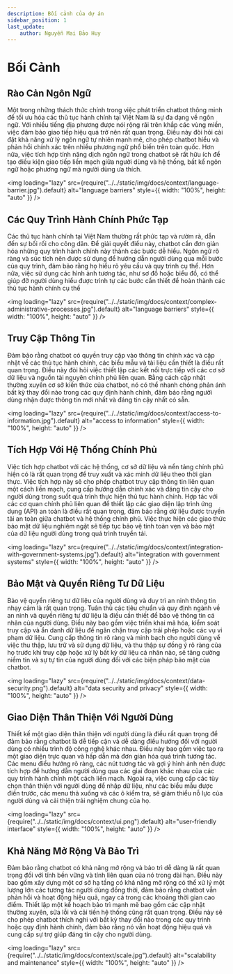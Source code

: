 ```yaml
---
description: Bối cảnh của dự án
sidebar_position: 1
last_update:
    author: Nguyễn Mai Bảo Huy
---
```


# Bối Cảnh

<p align="justify">

## Rào Cản Ngôn Ngữ

Một trong những thách thức chính trong việc phát triển chatbot thông minh để tối ưu hóa các thủ tục hành chính tại Việt Nam là sự đa dạng về ngôn ngữ. Với nhiều tiếng địa phương được nói rộng rãi trên khắp các vùng miền, việc đảm bảo giao tiếp hiệu quả trở nên rất quan trọng. Điều này đòi hỏi cài đặt khả năng xử lý ngôn ngữ tự nhiên mạnh mẽ, cho phép chatbot hiểu và phản hồi chính xác trên nhiều phương ngữ phổ biến trên toàn quốc. Hơn nữa, việc tích hợp tính năng dịch ngôn ngữ trong chatbot sẽ rất hữu ích để tạo điều kiện giao tiếp liền mạch giữa người dùng và hệ thống, bất kể ngôn ngữ hoặc phương ngữ mà người dùng ưa thích.

<img
    loading="lazy"
    src={require("../../static/img/docs/context/language-barrier.jpg").default}
    alt="language barriers"
    style={{ width: "100%", height: "auto" }}
/>

## Các Quy Trình Hành Chính Phức Tạp

Các thủ tục hành chính tại Việt Nam thường rất phức tạp và rườm rà, dẫn đến sự bối rối cho công dân. Để giải quyết điều này, chatbot cần đơn giản hóa những quy trình hành chính này thành các bước dễ hiểu. Ngôn ngữ rõ ràng và súc tích nên được sử dụng để hướng dẫn người dùng qua mỗi bước của quy trình, đảm bảo rằng họ hiểu rõ yêu cầu và quy trình cụ thể. Hơn nữa, việc sử dụng các hình ảnh tương tác, như sơ đồ hoặc biểu đồ, có thể giúp đỡ người dùng hiểu được trình tự các bước cần thiết để hoàn thành các thủ tục hành chính cụ thể

<img
    loading="lazy"
    src={require("../../static/img/docs/context/complex-administrative-processes.jpg").default}
    alt="language barriers"
    style={{ width: "100%", height: "auto" }}
/>

## Truy Cập Thông Tin

Đảm bảo rằng chatbot có quyền truy cập vào thông tin chính xác và cập nhật về các thủ tục hành chính, các biểu mẫu và tài liệu cần thiết là điều rất quan trọng. Điều này đòi hỏi việc thiết lập các kết nối trực tiếp với các cơ sở dữ liệu và nguồn tài nguyên chính phủ liên quan. Bằng cách cập nhật thường xuyên cơ sở kiến thức của chatbot, nó có thể nhanh chóng phản ánh bất kỳ thay đổi nào trong các quy định hành chính, đảm bảo rằng người dùng nhận được thông tin mới nhất và đáng tin cậy nhất có sẵn.

<img
    loading="lazy"
    src={require("../../static/img/docs/context/access-to-information.jpg").default}
    alt="access to information"
    style={{ width: "100%", height: "auto" }}
/>

## Tích Hợp Với Hệ Thống Chính Phủ

Việc tích hợp chatbot với các hệ thống, cơ sở dữ liệu và nền tảng chính phủ hiện có là rất quan trọng để truy xuất và xác minh dữ liệu theo thời gian thực. Việc tích hợp này sẽ cho phép chatbot truy cập thông tin liên quan một cách liền mạch, cung cấp hướng dẫn chính xác và đáng tin cậy cho người dùng trong suốt quá trình thực hiện thủ tục hành chính. Hợp tác với các cơ quan chính phủ liên quan để thiết lập các giao diện lập trình ứng dụng (API) an toàn là điều rất quan trọng, đảm bảo rằng dữ liệu được truyền tải an toàn giữa chatbot và hệ thống chính phủ. Việc thực hiện các giao thức bảo mật dữ liệu nghiêm ngặt sẽ tiếp tục bảo vệ tính toàn vẹn và bảo mật của dữ liệu người dùng trong quá trình truyền tải.

<img
    loading="lazy"
    src={require("../../static/img/docs/context/integration-with-government-systems.jpg").default}
    alt="integration with government systems"
    style={{ width: "100%", height: "auto" }}
/>

## Bảo Mật và Quyền Riêng Tư Dữ Liệu

Bảo vệ quyền riêng tư dữ liệu của người dùng và duy trì an ninh thông tin nhạy cảm là rất quan trọng. Tuân thủ các tiêu chuẩn và quy định ngành về an ninh và quyền riêng tư dữ liệu là điều cần thiết để bảo vệ thông tin cá nhân của người dùng. Điều này bao gồm việc triển khai mã hóa, kiểm soát truy cập và ẩn danh dữ liệu để ngăn chặn truy cập trái phép hoặc các vụ vi phạm dữ liệu. Cung cấp thông tin rõ ràng và minh bạch cho người dùng về việc thu thập, lưu trữ và sử dụng dữ liệu, và thu thập sự đồng ý rõ ràng của họ trước khi truy cập hoặc xử lý bất kỳ dữ liệu cá nhân nào, sẽ tăng cường niềm tin và sự tự tin của người dùng đối với các biện pháp bảo mật của chatbot.

<img
    loading="lazy"
    src={require("../../static/img/docs/context/data-security.png").default}
    alt="data security and privacy"
    style={{ width: "100%", height: "auto" }}
/>

## Giao Diện Thân Thiện Với Người Dùng

Thiết kế một giao diện thân thiện với người dùng là điều rất quan trọng để đảm bảo rằng chatbot là dễ tiếp cận và dễ dàng điều hướng đối với người dùng có nhiều trình độ công nghệ khác nhau. Điều này bao gồm việc tạo ra một giao diện trực quan và hấp dẫn mà đơn giản hóa quá trình tương tác. Các menu điều hướng rõ ràng, các nút tương tác và gợi ý hình ảnh nên được tích hợp để hướng dẫn người dùng qua các giai đoạn khác nhau của các quy trình hành chính một cách liền mạch. Ngoài ra, việc cung cấp các tùy chọn thân thiện với người dùng để nhập dữ liệu, như các biểu mẫu được điền trước, các menu thả xuống và các ô kiểm tra, sẽ giảm thiểu nỗ lực của người dùng và cải thiện trải nghiệm chung của họ.

<img
    loading="lazy"
    src={require("../../static/img/docs/context/ui.png").default}
    alt="user-friendly interface"
    style={{ width: "100%", height: "auto" }}
/>

## Khả Năng Mở Rộng Và Bảo Trì

Đảm bảo rằng chatbot có khả năng mở rộng và bảo trì dễ dàng là rất quan trọng đối với tính bền vững và tính liên quan của nó trong dài hạn. Điều này bao gồm xây dựng một cơ sở hạ tầng có khả năng mở rộng có thể xử lý một lượng lớn các tương tác người dùng đồng thời, đảm bảo rằng chatbot vẫn phản hồi và hoạt động hiệu quả, ngay cả trong các khoảng thời gian cao điểm. Thiết lập một kế hoạch bảo trì mạnh mẽ bao gồm các cập nhật thường xuyên, sửa lỗi và cải tiến hệ thống cũng rất quan trọng. Điều này sẽ cho phép chatbot thích nghi với bất kỳ thay đổi nào trong các quy trình hoặc quy định hành chính, đảm bảo rằng nó vẫn hoạt động hiệu quả và cung cấp sự trợ giúp đáng tin cậy cho người dùng.

<img
    loading="lazy"
    src={require("../../static/img/docs/context/scale.jpg").default}
    alt="scalability and maintenance"
    style={{ width: "100%", height: "auto" }}
/>

</p>
